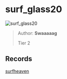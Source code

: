 
# surf_glass20

![surf_glass20](https://raw.githubusercontent.com/Sayt123/SurfMapPics/Maps-and-bonuses/csgo/surf_glass20.jpg)

> Author: **Swaaaaag**
>
> Tier 2

## Records

[surfheaven](https://surfheaven.eu/map/surf_glass20)
